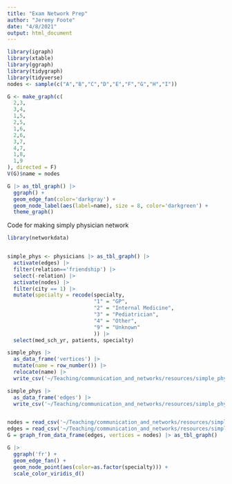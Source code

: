 ```yaml
---
title: "Exam Network Prep"
author: "Jeremy Foote"
date: "4/8/2021"
output: html_document
---
```

```r

library(igraph)
library(xtable)
library(ggraph)
library(tidygraph)
library(tidyverse)
nodes <- sample(c("A","B","C","D","E","F","G","H","I"))

G <- make_graph(c(
  2,3,
  3,4,
  1,5,
  2,5,
  1,6,
  2,6,
  3,7,
  4,7,
  1,8,
  1,9
), directed = F)
V(G)$name = nodes

G |> as_tbl_graph() |>
  ggraph() +
  geom_edge_fan(color='darkgray') +
  geom_node_label(aes(label=name), size = 8, color='darkgreen') +
  theme_graph()

```

Code for making simply physician network

```r
library(networkdata)


simple_phys <- physicians |> as_tbl_graph() |> 
  activate(edges) |> 
  filter(relation=='friendship') |>
  select(-relation) |>
  activate(nodes) |>
  filter(city == 1) |>
  mutate(specialty = recode(specialty, 
                            "1" = "GP", 
                            "2" = "Internal Medicine",
                            "3" = "Pediatrician",
                            "4" = "Other",
                            "9" = "Unknown"
                            )) |>
  select(med_sch_yr, patients, specialty)

simple_phys |>
  as_data_frame('vertices') |>
  mutate(name = row_number()) |>
  relocate(name) |>
  write_csv('~/Teaching/communication_and_networks/resources/simple_phys_nodes.csv')

simple_phys |>
  as_data_frame('edges') |>
  write_csv('~/Teaching/communication_and_networks/resources/simple_phys_edges.csv')


nodes = read_csv('~/Teaching/communication_and_networks/resources/simple_phys_nodes.csv')
edges = read_csv('~/Teaching/communication_and_networks/resources/simple_phys_edges.csv')
G = graph_from_data_frame(edges, vertices = nodes) |> as_tbl_graph()

G |> 
  ggraph('fr') +
  geom_edge_fan() +
  geom_node_point(aes(color=as.factor(specialty))) + 
  scale_color_viridis_d()
```



